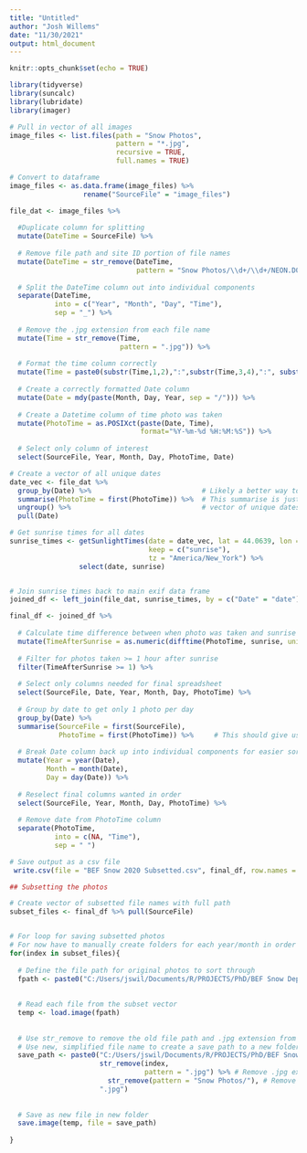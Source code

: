 ```yaml
---
title: "Untitled"
author: "Josh Willems"
date: "11/30/2021"
output: html_document
---
```


```r
knitr::opts_chunk$set(echo = TRUE)
```

```r
library(tidyverse)
library(suncalc)
library(lubridate)
library(imager)
```


```r
# Pull in vector of all images
image_files <- list.files(path = "Snow Photos",
                          pattern = "*.jpg",
                          recursive = TRUE,
                          full.names = TRUE)

# Convert to dataframe
image_files <- as.data.frame(image_files) %>% 
                  rename("SourceFile" = "image_files")
```

```r
file_dat <- image_files %>% 
  
  #Duplicate column for splitting
  mutate(DateTime = SourceFile) %>% 
  
  # Remove file path and site ID portion of file names
  mutate(DateTime = str_remove(DateTime, 
                               pattern = "Snow Photos/\\d+/\\d+/NEON.D01.BART.DP1.00042_")) %>% 
  
  # Split the DateTime column out into individual components
  separate(DateTime,
           into = c("Year", "Month", "Day", "Time"),
           sep = "_") %>% 
  
  # Remove the .jpg extension from each file name
  mutate(Time = str_remove(Time,
                           pattern = ".jpg")) %>% 
  
  # Format the time column correctly
  mutate(Time = paste0(substr(Time,1,2),":",substr(Time,3,4),":", substr(Time,5,6))) %>% 
  
  # Create a correctly formatted Date column
  mutate(Date = mdy(paste(Month, Day, Year, sep = "/"))) %>% 
  
  # Create a Datetime column of time photo was taken
  mutate(PhotoTime = as.POSIXct(paste(Date, Time), 
                                format="%Y-%m-%d %H:%M:%S")) %>% 
  
  # Select only column of interest
  select(SourceFile, Year, Month, Day, PhotoTime, Date)
```

```r
# Create a vector of all unique dates
date_vec <- file_dat %>% 
  group_by(Date) %>%                           # Likely a better way to do this...
  summarise(PhotoTime = first(PhotoTime)) %>%  # This summarise is just a placeholder for getting the
  ungroup() %>%                                # vector of unique dates
  pull(Date)
```

```r
# Get sunrise times for all dates
sunrise_times <- getSunlightTimes(date = date_vec, lat = 44.0639, lon = -71.2874, 
                                  keep = c("sunrise"),
                                  tz = "America/New_York") %>% 
                 select(date, sunrise)


# Join sunrise times back to main exif data frame
joined_df <- left_join(file_dat, sunrise_times, by = c("Date" = "date"))
```


```r
final_df <- joined_df %>% 
  
  # Calculate time difference between when photo was taken and sunrise time of that day
  mutate(TimeAfterSunrise = as.numeric(difftime(PhotoTime, sunrise, units="hours"))) %>% 
  
  # Filter for photos taken >= 1 hour after sunrise
  filter(TimeAfterSunrise >= 1) %>% 
  
  # Select only columns needed for final spreadsheet
  select(SourceFile, Date, Year, Month, Day, PhotoTime) %>% 
  
  # Group by date to get only 1 photo per day
  group_by(Date) %>% 
  summarise(SourceFile = first(SourceFile),
            PhotoTime = first(PhotoTime)) %>%     # This should give us just the first photo of the day
  
  # Break Date column back up into individual components for easier sorting
  mutate(Year = year(Date),
         Month = month(Date),
         Day = day(Date)) %>% 
  
  # Reselect final columns wanted in order
  select(SourceFile, Year, Month, Day, PhotoTime) %>% 
  
  # Remove date from PhotoTime column
  separate(PhotoTime,
           into = c(NA, "Time"),
           sep = " ")

# Save output as a csv file
 write.csv(file = "BEF Snow 2020 Subsetted.csv", final_df, row.names = FALSE)
```

```r
## Subsetting the photos

# Create vector of subsetted file names with full path
subset_files <- final_df %>% pull(SourceFile)


# For loop for saving subsetted photos
# For now have to manually create folders for each year/month in order for it to sort them
for(index in subset_files){
  
  # Define the file path for original photos to sort through  
  fpath <- paste0("C:/Users/jswil/Documents/R/PROJECTS/PhD/BEF Snow Depth Photos/", index)
  
  
  # Read each file from the subset vector
  temp <- load.image(fpath) 
  
  
  # Use str_remove to remove the old file path and .jpg extension from the index
  # Use new, simplified file name to create a save path to a new folder
  save_path <- paste0("C:/Users/jswil/Documents/R/PROJECTS/PhD/BEF Snow Depth Photos/Subsetted Photos/",
                      str_remove(index, 
                                 pattern = ".jpg") %>% # Remove .jpg extension
                        str_remove(pattern = "Snow Photos/"), # Remove old file path
                      ".jpg")
  
  
  # Save as new file in new folder
  save.image(temp, file = save_path)
  
}
```

